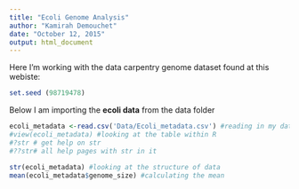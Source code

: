 ```yaml
---
title: "Ecoli Genome Analysis"
author: "Kamirah Demouchet"
date: "October 12, 2015"
output: html_document
---
```


Here I'm working with the data carpentry genome dataset found at this webiste:


```r
set.seed (98719478)
```


Below I am importing the **ecoli data** from the data folder
```r
ecoli_metadata <-read.csv('Data/Ecoli_metadata.csv') #reading in my datafile into an object named ecoli_metadata
#view(ecoli_metadata) #looking at the table within R
#?str # get help on str
#??str# all help pages with str in it

str(ecoli_metadata) #looking at the structure of data
mean(ecoli_metadata$genome_size) #calculating the mean
```